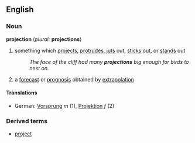 ==English==
===Noun===
'''projection''' (''plural:'' '''projections''')
# something which [[project]]s, [[protrude]]s, [[jut]]s out, [[stick]]s out, or [[stand]]s out
#:''The face of the cliff had many '''projections''' big enough for birds to nest on.''
# a [[forecast]] or [[prognosis]] obtained by [[extrapolation]]
====Translations====
*German: [[Vorsprung]] ''m'' (1), [[Projektion]] ''f'' (2)

===Derived terms===
*[[project]]